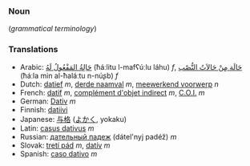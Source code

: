 ===Noun===
(''grammatical terminology'')

===Translations===
*Arabic: [[حالة المفعول له|حَالِةُ المَفْعُولُ لَهُ]] (ħáːlitu l-mafʕúːlu láhu) ''f'', [[حالة من حالات النصب|حَالَة مِنْ حَالاَتُ النُّصْب]] (ħáːla min al-ħaláːtu n-núʂb) ''f''
*Dutch: [[datief]] ''m'', [[derde naamval]] ''m'', [[meewerkend voorwerp]] ''n''
*French: [[datif]] ''m'', [[complément d'objet indirect]] ''m'', [[C.O.I.]] ''m''
*German: [[Dativ]] ''m''
*Finnish: [[datiivi]]
*Japanese: [[与格]] ([[よかく]], yokaku)
*Latin: [[casus dativus]] ''m''
*Russian: [[дательный падеж]] (dátel'nyj padéž) ''m''
*Slovak: [[tretí pád]] ''m'', [[datív]] ''m''
*Spanish: [[caso dativo]] ''m''